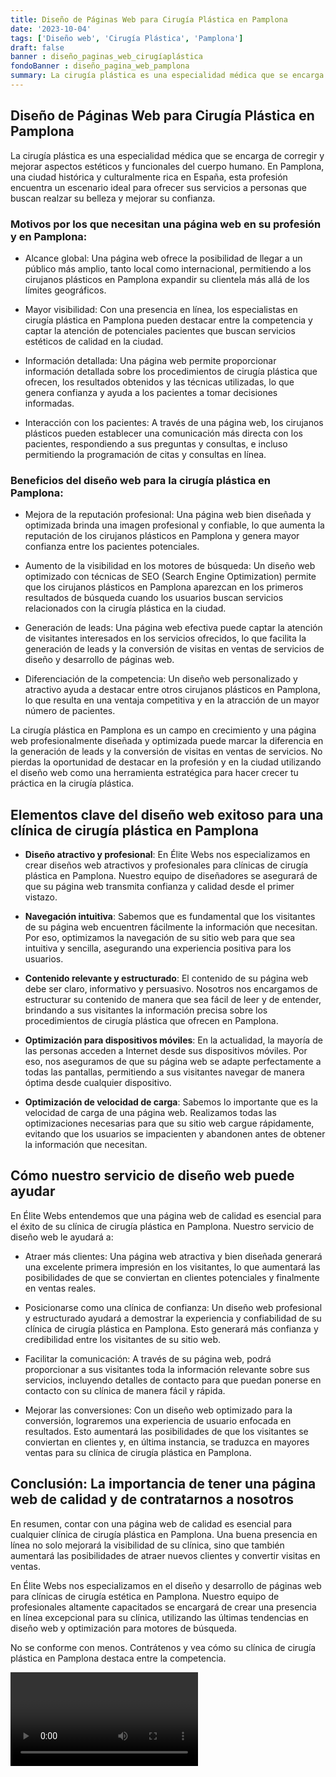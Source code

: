 ```yaml
---
title: Diseño de Páginas Web para Cirugía Plástica en Pamplona
date: '2023-10-04'
tags: ['Diseño web', 'Cirugía Plástica', 'Pamplona']
draft: false
banner : diseño_paginas_web_cirugíaplástica
fondoBanner : diseño_pagina_web_pamplona
summary: La cirugía plástica es una especialidad médica que se encarga de corregir y mejorar aspectos estéticos y funcionales del cuerpo humano. En Pamplona, una ciudad histórica y culturalmente rica en España, esta profesión encuentra un escenario ideal para ofrecer sus servicios a personas que buscan realzar su belleza y mejorar su confianza.
---
```


## Diseño de Páginas Web para Cirugía Plástica en Pamplona

La cirugía plástica es una especialidad médica que se encarga de corregir y mejorar aspectos estéticos y funcionales del cuerpo humano. En Pamplona, una ciudad histórica y culturalmente rica en España, esta profesión encuentra un escenario ideal para ofrecer sus servicios a personas que buscan realzar su belleza y mejorar su confianza.

### Motivos por los que necesitan una página web en su profesión y en Pamplona:

- Alcance global: Una página web ofrece la posibilidad de llegar a un público más amplio, tanto local como internacional, permitiendo a los cirujanos plásticos en Pamplona expandir su clientela más allá de los límites geográficos.

- Mayor visibilidad: Con una presencia en línea, los especialistas en cirugía plástica en Pamplona pueden destacar entre la competencia y captar la atención de potenciales pacientes que buscan servicios estéticos de calidad en la ciudad.

- Información detallada: Una página web permite proporcionar información detallada sobre los procedimientos de cirugía plástica que ofrecen, los resultados obtenidos y las técnicas utilizadas, lo que genera confianza y ayuda a los pacientes a tomar decisiones informadas.

- Interacción con los pacientes: A través de una página web, los cirujanos plásticos pueden establecer una comunicación más directa con los pacientes, respondiendo a sus preguntas y consultas, e incluso permitiendo la programación de citas y consultas en línea.

### Beneficios del diseño web para la cirugía plástica en Pamplona:

- Mejora de la reputación profesional: Una página web bien diseñada y optimizada brinda una imagen profesional y confiable, lo que aumenta la reputación de los cirujanos plásticos en Pamplona y genera mayor confianza entre los pacientes potenciales.

- Aumento de la visibilidad en los motores de búsqueda: Un diseño web optimizado con técnicas de SEO (Search Engine Optimization) permite que los cirujanos plásticos en Pamplona aparezcan en los primeros resultados de búsqueda cuando los usuarios buscan servicios relacionados con la cirugía plástica en la ciudad.

- Generación de leads: Una página web efectiva puede captar la atención de visitantes interesados ​​en los servicios ofrecidos, lo que facilita la generación de leads y la conversión de visitas en ventas de servicios de diseño y desarrollo de páginas web.

- Diferenciación de la competencia: Un diseño web personalizado y atractivo ayuda a destacar entre otros cirujanos plásticos en Pamplona, lo que resulta en una ventaja competitiva y en la atracción de un mayor número de pacientes.

La cirugía plástica en Pamplona es un campo en crecimiento y una página web profesionalmente diseñada y optimizada puede marcar la diferencia en la generación de leads y la conversión de visitas en ventas de servicios. No pierdas la oportunidad de destacar en la profesión y en la ciudad utilizando el diseño web como una herramienta estratégica para hacer crecer tu práctica en la cirugía plástica.

<GifSeo />

<Cta />

## Elementos clave del diseño web exitoso para una clínica de cirugía plástica en Pamplona

- **Diseño atractivo y profesional**: En Élite Webs nos especializamos en crear diseños web atractivos y profesionales para clínicas de cirugía plástica en Pamplona. Nuestro equipo de diseñadores se asegurará de que su página web transmita confianza y calidad desde el primer vistazo.

- **Navegación intuitiva**: Sabemos que es fundamental que los visitantes de su página web encuentren fácilmente la información que necesitan. Por eso, optimizamos la navegación de su sitio web para que sea intuitiva y sencilla, asegurando una experiencia positiva para los usuarios.

- **Contenido relevante y estructurado**: El contenido de su página web debe ser claro, informativo y persuasivo. Nosotros nos encargamos de estructurar su contenido de manera que sea fácil de leer y de entender, brindando a sus visitantes la información precisa sobre los procedimientos de cirugía plástica que ofrecen en Pamplona.

- **Optimización para dispositivos móviles**: En la actualidad, la mayoría de las personas acceden a Internet desde sus dispositivos móviles. Por eso, nos aseguramos de que su página web se adapte perfectamente a todas las pantallas, permitiendo a sus visitantes navegar de manera óptima desde cualquier dispositivo.

- **Optimización de velocidad de carga**: Sabemos lo importante que es la velocidad de carga de una página web. Realizamos todas las optimizaciones necesarias para que su sitio web cargue rápidamente, evitando que los usuarios se impacienten y abandonen antes de obtener la información que necesitan.

## Cómo nuestro servicio de diseño web puede ayudar

En Élite Webs entendemos que una página web de calidad es esencial para el éxito de su clínica de cirugía plástica en Pamplona. Nuestro servicio de diseño web le ayudará a:

- Atraer más clientes: Una página web atractiva y bien diseñada generará una excelente primera impresión en los visitantes, lo que aumentará las posibilidades de que se conviertan en clientes potenciales y finalmente en ventas reales.

- Posicionarse como una clínica de confianza: Un diseño web profesional y estructurado ayudará a demostrar la experiencia y confiabilidad de su clínica de cirugía plástica en Pamplona. Esto generará más confianza y credibilidad entre los visitantes de su sitio web.

- Facilitar la comunicación: A través de su página web, podrá proporcionar a sus visitantes toda la información relevante sobre sus servicios, incluyendo detalles de contacto para que puedan ponerse en contacto con su clínica de manera fácil y rápida.

- Mejorar las conversiones: Con un diseño web optimizado para la conversión, lograremos una experiencia de usuario enfocada en resultados. Esto aumentará las posibilidades de que los visitantes se conviertan en clientes y, en última instancia, se traduzca en mayores ventas para su clínica de cirugía plástica en Pamplona.

## Conclusión: La importancia de tener una página web de calidad y de contratarnos a nosotros

En resumen, contar con una página web de calidad es esencial para cualquier clínica de cirugía plástica en Pamplona. Una buena presencia en línea no solo mejorará la visibilidad de su clínica, sino que también aumentará las posibilidades de atraer nuevos clientes y convertir visitas en ventas.

En Élite Webs nos especializamos en el diseño y desarrollo de páginas web para clínicas de cirugía estética en Pamplona. Nuestro equipo de profesionales altamente capacitados se encargará de crear una presencia en línea excepcional para su clínica, utilizando las últimas tendencias en diseño web y optimización para motores de búsqueda.

No se conforme con menos. Contrátenos y vea cómo su clínica de cirugía plástica en Pamplona destaca entre la competencia.

<Video />

<CtaBot job='Cirugía Plástica' city='Pamplona'/>

<Gmaps query='Pamplona+españa+maps' />